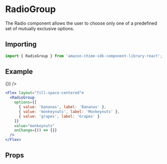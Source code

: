 

# RadioGroup

The Radio component allows the user to choose only one of a predefined set of mutually exclusive options.

## Importing

```javascript
import { RadioGroup } from 'amazon-chime-sdk-component-library-react';
```

## Example

<ThemeProvider theme={lightTheme}>
  <Preview>
    <Flex layout="fill-space-centered">
      <RadioGroup
        options={[
          { value: 'bananas', label: 'Bananas' },
          { value: 'monkeynuts', label: 'Monkeynuts' },
          { value: 'grapes', label: 'Grapes' }
        ]}
        value="monkeynuts"
        onChange={() => {}}
      />
    </Flex>
  </Preview>
</ThemeProvider>

```jsx
<Flex layout="fill-space-centered">
  <RadioGroup
    options={[
      { value: 'bananas', label: 'Bananas' },
      { value: 'monkeynuts', label: 'Monkeynuts' },
      { value: 'grapes', label: 'Grapes' }
    ]}
    value="monkeynuts"
    onChange={() => {}}
  />
</Flex>
```

## Props

<Props of={RadioGroup} />
